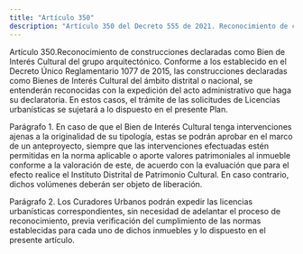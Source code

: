```yaml
---
title: "Artículo 350"
description: "Artículo 350 del Decreto 555 de 2021. Reconocimiento de construcciones declaradas como Bien de Interés Cultural del grupo arquitectónico."
---
```


Artículo 350.Reconocimiento de construcciones declaradas como Bien de Interés Cultural del grupo arquitectónico. Conforme a los establecido en el Decreto Único Reglamentario 1077 de 2015, las construcciones declaradas como Bienes de Interés Cultural del ámbito distrital o nacional, se entenderán reconocidas con la expedición del acto administrativo que haga su declaratoria. En estos casos, el trámite de las solicitudes de Licencias urbanísticas se sujetará a lo dispuesto en el presente Plan.
 
Parágrafo 1. En caso de que el Bien de Interés Cultural tenga intervenciones ajenas a la originalidad de su tipología, estas se podrán aprobar en el marco de un anteproyecto, siempre que las intervenciones efectuadas estén permitidas en la norma aplicable o aporte valores patrimoniales al inmueble conforme a la valoración de este, de acuerdo con la evaluación que para el efecto realice el Instituto Distrital de Patrimonio Cultural. En caso contrario, dichos volúmenes deberán ser objeto de liberación.
 
Parágrafo 2. Los Curadores Urbanos podrán expedir las licencias urbanísticas correspondientes, sin necesidad de adelantar el proceso de reconocimiento, previa verificación del cumplimiento de las normas establecidas para cada uno de dichos inmuebles y lo dispuesto en el presente artículo.